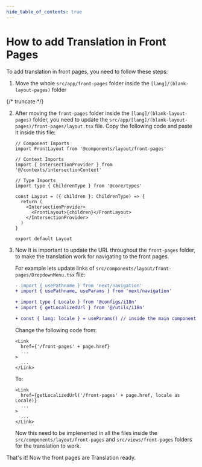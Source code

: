 ```yaml
---
hide_table_of_contents: true
---
```


# How to add Translation in Front Pages

To add translation in front pages, you need to follow these steps:

1. Move the whole `src/app/front-pages` folder inside the `[lang]/(blank-layout-pages)` folder

{/* truncate */}

2. After moving the `front-pages` folder inside the `[lang]/(blank-layout-pages)` folder, you need to update the `src/app/[lang]/(blank-layout-pages)/front-pages/layout.tsx` file. Copy the following code and paste it inside this file:

    ```tsx
    // Component Imports
    import FrontLayout from '@components/layout/front-pages'

    // Context Imports
    import { IntersectionProvider } from '@/contexts/intersectionContext'

    // Type Imports
    import type { ChildrenType } from '@core/types'

    const Layout = ({ children }: ChildrenType) => {
      return (
        <IntersectionProvider>
          <FrontLayout>{children}</FrontLayout>
        </IntersectionProvider>
      )
    }

    export default Layout
    ```

3. Now It is important to update the URL throughout the `front-pages` folder, to make the translation work for navigating to the front pages.

    For example lets update links of `src/components/layout/front-pages/DropdownMenu.tsx` file:

    ```diff
    - import { usePathname } from 'next/navigation'
    + import { usePathname, useParams } from 'next/navigation'

    + import type { Locale } from '@configs/i18n'
    + import { getLocalizedUrl } from '@/utils/i18n'

    + const { lang: locale } = useParams() // inside the main component
    ```

    Change the following code from:
      ```tsx
      <Link
        href={'/front-pages' + page.href}
        ...
      >
        ...
      </Link>
      ```

    To:
      ```tsx
      <Link
        href={getLocalizedUrl('/front-pages' + page.href, locale as Locale)}
        ...
      >
        ...
      </Link>
    ```

    Now this need to be implenented in all the files inside the `src/components/layout/front-pages` and `src/views/front-pages` folders for the translation to work.

That's it! Now the front pages are Translation ready.
